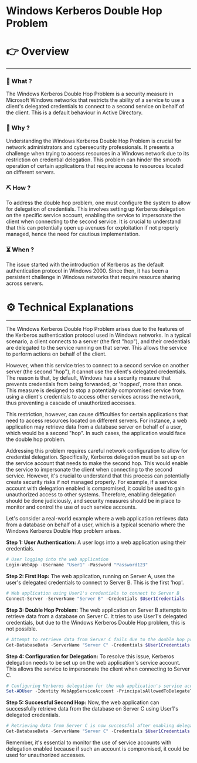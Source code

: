 # Windows Kerberos Double Hop Problem


# 👉 Overview

---

### 👀 What ?

The Windows Kerberos Double Hop Problem is a security measure in Microsoft Windows networks that restricts the ability of a service to use a client's delegated credentials to connect to a second service on behalf of the client. This is a default behaviour in Active Directory.


### 🧐 Why ?

Understanding the Windows Kerberos Double Hop Problem is crucial for network administrators and cybersecurity professionals. It presents a challenge when trying to access resources in a Windows network due to its restriction on credential delegation. This problem can hinder the smooth operation of certain applications that require access to resources located on different servers.


### ⛏️ How ?

To address the double hop problem, one must configure the system to allow for delegation of credentials. This involves setting up Kerberos delegation on the specific service account, enabling the service to impersonate the client when connecting to the second service. It is crucial to understand that this can potentially open up avenues for exploitation if not properly managed, hence the need for cautious implementation.


### ⏳ When ?

The issue started with the introduction of Kerberos as the default authentication protocol in Windows 2000. Since then, it has been a persistent challenge in Windows networks that require resource sharing across servers.


# ⚙️ Technical Explanations

---

The Windows Kerberos Double Hop Problem arises due to the features of the Kerberos authentication protocol used in Windows networks. In a typical scenario, a client connects to a server (the first "hop"), and their credentials are delegated to the service running on that server. This allows the service to perform actions on behalf of the client.

However, when this service tries to connect to a second service on another server (the second "hop"), it cannot use the client's delegated credentials. The reason is that, by default, Windows has a security measure that prevents credentials from being forwarded, or 'hopped', more than once. This measure is designed to stop a potentially compromised service from using a client's credentials to access other services across the network, thus preventing a cascade of unauthorized accesses.

This restriction, however, can cause difficulties for certain applications that need to access resources located on different servers. For instance, a web application may retrieve data from a database server on behalf of a user, which would be a second "hop". In such cases, the application would face the double hop problem.

Addressing this problem requires careful network configuration to allow for credential delegation. Specifically, Kerberos delegation must be set up on the service account that needs to make the second hop. This would enable the service to impersonate the client when connecting to the second service. However, it's crucial to understand that this process can potentially create security risks if not managed properly. For example, if a service account with delegation enabled is compromised, it could be used to gain unauthorized access to other systems. Therefore, enabling delegation should be done judiciously, and security measures should be in place to monitor and control the use of such service accounts.

Let's consider a real-world example where a web application retrieves data from a database on behalf of a user, which is a typical scenario where the Windows Kerberos Double Hop problem arises.

**Step 1: User Authentication:** A user logs into a web application using their credentials.

```powershell
# User logging into the web application
Login-WebApp -Username "User1" -Password "Password123"

```

**Step 2: First Hop:** The web application, running on Server A, uses the user's delegated credentials to connect to Server B. This is the first 'hop'.

```powershell
# Web application using User1's credentials to connect to Server B
Connect-Server -ServerName "Server B" -Credentials $User1Credentials

```

**Step 3: Double Hop Problem:** The web application on Server B attempts to retrieve data from a database on Server C. It tries to use User1's delegated credentials, but due to the Windows Kerberos Double Hop problem, this is not possible.

```powershell
# Attempt to retrieve data from Server C fails due to the double hop problem
Get-DatabaseData -ServerName "Server C" -Credentials $User1Credentials

```

**Step 4: Configuration for Delegation:** To resolve this issue, Kerberos delegation needs to be set up on the web application's service account. This allows the service to impersonate the client when connecting to Server C.

```powershell
# Configuring Kerberos delegation for the web application's service account
Set-ADUser -Identity WebAppServiceAccount -PrincipalsAllowedToDelegateToAccount $User1

```

**Step 5: Successful Second Hop:** Now, the web application can successfully retrieve data from the database on Server C using User1's delegated credentials.

```powershell
# Retrieving data from Server C is now successful after enabling delegation
Get-DatabaseData -ServerName "Server C" -Credentials $User1Credentials

```

Remember, it's essential to monitor the use of service accounts with delegation enabled because if such an account is compromised, it could be used for unauthorized accesses.
